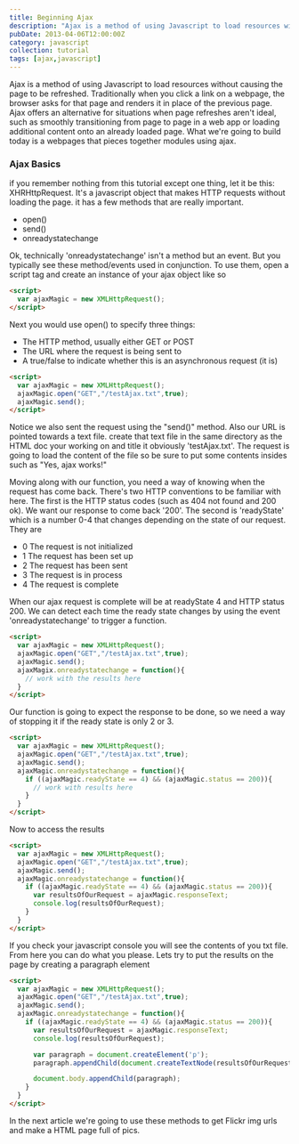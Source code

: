 ```yaml
---
title: Beginning Ajax
description: "Ajax is a method of using Javascript to load resources without causing the page to be refreshed. Traditionally when you click a link on a webpage, the browser asks for that page and renders it in place of the previous page. Ajax offers an alternative for situations when page refreshes aren't ideal."
pubDate: 2013-04-06T12:00:00Z
category: javascript
collection: tutorial
tags: [ajax,javascript]
---
```


Ajax is a method of using Javascript to load resources without causing the page to be refreshed. Traditionally when you click a link on a webpage, the browser asks for that page and renders it in place of the previous page. Ajax offers an alternative for situations when page refreshes aren't ideal, such as smoothly transitioning from page to page in a web app or loading additional content onto an already loaded page. 
What we're going to build today is a webpages that pieces together modules using ajax.

### Ajax Basics

if you remember nothing from this tutorial except one thing, let it be this: XHRHttpRequest. It's a javascript object that makes HTTP requests without loading the page. it has a few methods that are really important.

*    open()
*    send()
*    onreadystatechange

Ok, technically 'onreadystatechange' isn't a method but an event. But you typically see these method/events used in conjunction. To use them, open a script tag and create an instance of your ajax object like so

```html
<script>
  var ajaxMagic = new XMLHttpRequest();
</script>
```

Next you would use open() to specify three things:

*    The HTTP method, usually either GET or POST
*    The URL where the request is being sent to
*    A true/false to indicate whether this is an asynchronous request (it is)

```html
<script>
  var ajaxMagic = new XMLHttpRequest();
  ajaxMagic.open("GET","/testAjax.txt",true);
  ajaxMagic.send();
</script>
```

Notice we also sent the request using the "send()" method. Also our URL is pointed towards a text file. create that text file in the same directory as the HTML doc your working on and title it obviously 'testAjax.txt'. The request is going to load the content of the file so be sure to put some contents insides such as  "Yes, ajax works!"

Moving along with our function, you need a way of knowing when the request has come back. There's two HTTP conventions to be familiar with here. The first is the HTTP status codes (such as 404 not found and 200 ok).  We want our response to come back '200'. The second is 'readyState' which is a number 0-4 that changes depending on the state of our request. They are


*    0 The request is not initialized
*    1 The request has been set up
*    2 The request has been sent
*    3 The request is in process
*    4 The request is complete

When our ajax request is complete will be at readyState 4 and HTTP status 200. We can detect each time the ready state changes by using the event 'onreadystatechange' to trigger a function.

```html
<script>
  var ajaxMagic = new XMLHttpRequest();
  ajaxMagic.open("GET","/testAjax.txt",true);
  ajaxMagic.send();
  ajaxMagix.onreadystatechange = function(){
    // work with the results here
  }
</script>
```


Our function is going to expect the response to be done, so we need a way of stopping it if the ready state is only 2 or 3.

```html
<script>
  var ajaxMagic = new XMLHttpRequest();
  ajaxMagic.open("GET","/testAjax.txt",true);
  ajaxMagic.send();
  ajaxMagic.onreadystatechange = function(){
    if ((ajaxMagic.readyState == 4) && (ajaxMagic.status == 200)){
      // work with results here
    }
  }
</script>
```

Now to access the results

```html
<script>
  var ajaxMagic = new XMLHttpRequest();
  ajaxMagic.open("GET","/testAjax.txt",true);
  ajaxMagic.send();
  ajaxMagic.onreadystatechange = function(){
    if ((ajaxMagic.readyState == 4) && (ajaxMagic.status == 200)){
      var resultsOfOurRequest = ajaxMagic.responseText;
      console.log(resultsOfOurRequest);
    }
  }
</script>
```

If you check your javascript console you will see the contents of you txt file. From here you can do what you please. Lets try to put the results on the page by creating a paragraph element

```html        
<script>
  var ajaxMagic = new XMLHttpRequest();
  ajaxMagic.open("GET","/testAjax.txt",true);
  ajaxMagic.send();
  ajaxMagic.onreadystatechange = function(){
    if ((ajaxMagic.readyState == 4) && (ajaxMagic.status == 200)){
      var resultsOfOurRequest = ajaxMagic.responseText;
      console.log(resultsOfOurRequest);

      var paragraph = document.createElement('p');
      paragraph.appendChild(document.createTextNode(resultsOfOurRequest);

      document.body.appendChild(paragraph);
    }
  }
</script>
```

In the next article we're going to use these methods to get Flickr img urls and make a HTML page full of pics.